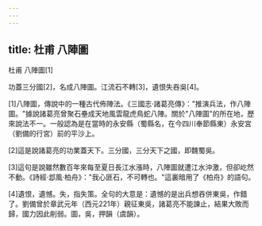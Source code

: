 ```yaml
---
---
---
```

title: 杜甫 八陣圖
---




杜甫 八陣圖[1]

功蓋三分國[2]，名成八陣圖。江流石不轉[3]，遺恨失吞吳[4]。

[1]八陣圖，傳說中的一種古代佈陣法。《三國志·諸葛亮傳》："推演兵法，作八陣圖。"據說諸葛亮曾聚石壘成天地風雲龍虎鳥蛇八陣。關於"八陣圖"的所在地，歷來說法不一。一般認為是在當時的永安縣（蜀縣名，在今四川奉節縣東）永安宮（劉備的行宮）前的平沙上。

[2]這是說諸葛亮的功業蓋天下。三分國，三分天下之國，即魏蜀吳。

[3]這句是說雖然數百年來每至夏日長江水漲時，八陣圖就遭江水沖激，但卻屹然不動。《詩經·邶風·柏舟》："我心匪石，不可轉也。"這裏暗用了《柏舟》的語句。

[4]遺恨，遺憾。失，指失策。全句的大意是：遺憾的是出兵想吞併東吳，作錯了。劉備曾於章武元年（西元221年）親征東吳，諸葛亮不能諫止，結果大敗而歸，國力因此削弱。圖，吳，押韻（虞韻）。